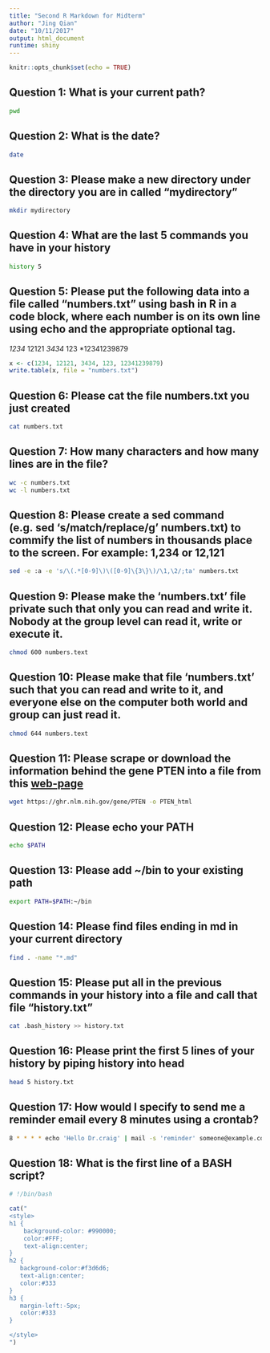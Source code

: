 ```yaml
---
title: "Second R Markdown for Midterm"
author: "Jing Qian"
date: "10/11/2017"
output: html_document
runtime: shiny
---
```


```r
knitr::opts_chunk$set(echo = TRUE)
```

## Question 1:  What is your current path?

```bash
pwd
```

## Question 2:  What is the date?

```bash
date
```

## Question 3:  Please make a new directory under the directory you are in called "mydirectory"

```bash
mkdir mydirectory
```

## Question 4:  What are the last 5 commands you have in your history

```bash
history 5
```


## Question 5:  Please put the following data into a file called "numbers.txt" using bash in R in a code block, where each number is on its own line using echo and the appropriate optional tag.

*1234
*12121
*3434
*123
*12341239879

```r
x <- c(1234, 12121, 3434, 123, 12341239879)
write.table(x, file = "numbers.txt")
```

## Question 6:  Please cat the file numbers.txt you just created

```bash
cat numbers.txt
```

## Question 7:  How many characters and how many lines are in the file?

```bash
wc -c numbers.txt  
wc -l numbers.txt  
```

## Question 8: Please create a sed command (e.g. sed 's/match/replace/g' numbers.txt) to commify the list of numbers in thousands place to the screen.  For example: 1,234 or 12,121

```bash
sed -e :a -e 's/\(.*[0-9]\)\([0-9]\{3\}\)/\1,\2/;ta' numbers.txt
```

## Question 9:  Please make the 'numbers.txt' file private such that only you can read and write it.  Nobody at the group level can read it, write or execute it.

```bash
chmod 600 numbers.text
```

## Question 10:   Please make that file 'numbers.txt' such that you can read and write to it, and everyone else on the computer both world and group can just read it.

```bash
chmod 644 numbers.text
```

## Question 11:  Please scrape or download the information behind the gene PTEN into a file from this [web-page](https://ghr.nlm.nih.gov/gene/PTEN)

```bash
wget https://ghr.nlm.nih.gov/gene/PTEN -o PTEN_html
```

## Question 12:  Please echo your PATH

```bash
echo $PATH
```

## Question 13:  Please add ~/bin to your existing path

```bash
export PATH=$PATH:~/bin
```

## Question 14:  Please find files ending in md in your current directory

```bash
find . -name "*.md"
```

## Question 15:  Please put all in the previous commands in your history into a file and call that file "history.txt"

```bash
cat .bash_history >> history.txt
```

## Question 16:  Please print the first 5 lines of your history by piping history into head

```bash
head 5 history.txt
```

## Question 17:  How would I specify to send me a reminder email every 8 minutes using a crontab?

```bash
8 * * * * echo 'Hello Dr.craig' | mail -s 'reminder' someone@example.com
```

## Question 18: What is the first line of a BASH script?

```bash
# !/bin/bash
```




<!-- The text below is just to reformat the page, using css styling -->
```r
cat("
<style>
h1 {
    background-color: #990000;
    color:#FFF;
    text-align:center;
}
h2 {
   background-color:#f3d6d6;
   text-align:center;
   color:#333
}
h3 {
   margin-left:-5px;
   color:#333
}

</style>
")
```
